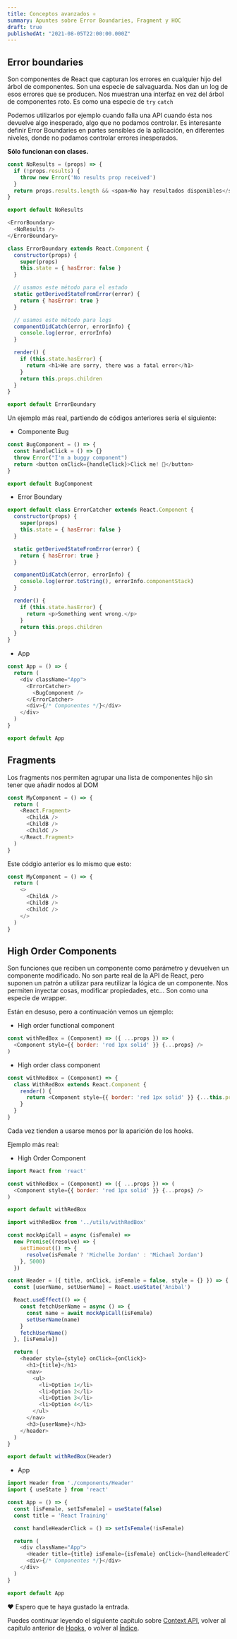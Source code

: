```yaml
---
title: Conceptos avanzados ⚛️
summary: Apuntes sobre Error Boundaries, Fragment y HOC
draft: true
publishedAt: "2021-08-05T22:00:00.000Z"
---
```




## Error boundaries

Son componentes de React que capturan los errores en cualquier hijo del árbol de componentes. Son una especie de salvaguarda. Nos dan un log de esos errores que se producen. Nos muestran una interfaz en vez del árbol de componentes roto. Es como una especie de `try` `catch`

Podemos utilizarlos por ejemplo cuando falla una API cuando ésta nos devuelve algo inesperado, algo que no podamos controlar. Es interesante definir Error Boundaries en partes sensibles de la aplicación, en diferentes niveles, donde no podamos controlar errores inesperados.

**Sólo funcionan con clases.**

```javascript
const NoResults = (props) => {
  if (!props.results) {
    throw new Error('No results prop received')
  }
  return props.results.length && <span>No hay resultados disponibles</span>
}

export default NoResults
```

```javascript
<ErrorBoundary>
  <NoResults />
</ErrorBoundary>
```

```javascript
class ErrorBoundary extends React.Component {
  constructor(props) {
    super(props)
    this.state = { hasError: false }
  }

  // usamos este método para el estado
  static getDerivedStateFromError(error) {
    return { hasError: true }
  }

  // usamos este método para logs
  componentDidCatch(error, errorInfo) {
    console.log(error, errorInfo)
  }

  render() {
    if (this.state.hasError) {
      return <h1>We are sorry, there was a fatal error</h1>
    }
    return this.props.children
  }
}

export default ErrorBoundary
```

Un ejemplo más real, partiendo de códigos anteriores sería el siguiente:

- Componente Bug

```javascript
const BugComponent = () => {
  const handleClick = () => {}
  throw Error("I'm a buggy component")
  return <button onClick={handleClick}>Click me! 🚀</button>
}

export default BugComponent
```

- Error Boundary

```javascript
export default class ErrorCatcher extends React.Component {
  constructor(props) {
    super(props)
    this.state = { hasError: false }
  }

  static getDerivedStateFromError(error) {
    return { hasError: true }
  }

  componentDidCatch(error, errorInfo) {
    console.log(error.toString(), errorInfo.componentStack)
  }

  render() {
    if (this.state.hasError) {
      return <p>Something went wrong.</p>
    }
    return this.props.children
  }
}
```

- App

```javascript
const App = () => {
  return (
    <div className="App">
      <ErrorCatcher>
        <BugComponent />
      </ErrorCatcher>
      <div>{/* Componentes */}</div>
    </div>
  )
}

export default App
```

## Fragments

Los fragments nos permiten agrupar una lista de componentes hijo sin tener que añadir nodos al DOM

```javascript
const MyComponent = () => {
  return (
    <React.Fragment>
      <ChildA />
      <ChildB />
      <ChildC />
    </React.Fragment>
  )
}
```

Este códgio anterior es lo mismo que esto:

```javascript
const MyComponent = () => {
  return (
    <>
      <ChildA />
      <ChildB />
      <ChildC />
    </>
  )
}
```

## High Order Components

Son funciones que reciben un componente como parámetro y devuelven un componente modificado. No son parte real de la API de React, pero suponen un patrón a utilizar para reutilizar la lógica de un componente. Nos permiten inyectar cosas, modificar propiedades, etc... Son como una especie de wrapper.

Están en desuso, pero a continuación vemos un ejemplo:

- High order functional component

```javascript
const withRedBox = (Component) => ({ ...props }) => (
  <Component style={{ border: 'red 1px solid' }} {...props} />
)
```

- High order class component

```javascript
const withRedBox = (Component) => {
  class WithRedBox extends React.Component {
    render() {
      return <Component style={{ border: 'red 1px solid' }} {...this.props} />
    }
  }
}
```

Cada vez tienden a usarse menos por la aparición de los hooks.

Ejemplo más real:

- High Order Component

```javascript
import React from 'react'

const withRedBox = (Component) => ({ ...props }) => (
  <Component style={{ border: 'red 1px solid' }} {...props} />
)

export default withRedBox
```

```javascript
import withRedBox from '../utils/withRedBox'

const mockApiCall = async (isFemale) =>
  new Promise((resolve) => {
    setTimeout(() => {
      resolve(isFemale ? 'Michelle Jordan' : 'Michael Jordan')
    }, 5000)
  })

const Header = ({ title, onClick, isFemale = false, style = {} }) => {
  const [userName, setUserName] = React.useState('Anibal')

  React.useEffect(() => {
    const fetchUserName = async () => {
      const name = await mockApiCall(isFemale)
      setUserName(name)
    }
    fetchUserName()
  }, [isFemale])

  return (
    <header style={style} onClick={onClick}>
      <h1>{title}</h1>
      <nav>
        <ul>
          <li>Option 1</li>
          <li>Option 2</li>
          <li>Option 3</li>
          <li>Option 4</li>
        </ul>
      </nav>
      <h3>{userName}</h3>
    </header>
  )
}

export default withRedBox(Header)
```

- App

```javascript
import Header from './components/Header'
import { useState } from 'react'

const App = () => {
  const [isFemale, setIsFemale] = useState(false)
  const title = 'React Training'

  const handleHeaderClick = () => setIsFemale(!isFemale)

  return (
    <div className="App">
      <Header title={title} isFemale={isFemale} onClick={handleHeaderClick} />
      <div>{/* Componentes */}</div>
    </div>
  )
}

export default App
```

❤️ Espero que te haya gustado la entrada.

Puedes continuar leyendo el siguiente capítulo sobre [Context API](/blog/react/context-api), volver al capítulo anterior de [Hooks](/blog/react/hooks), o volver al [Índice](/blog/react/indice).
